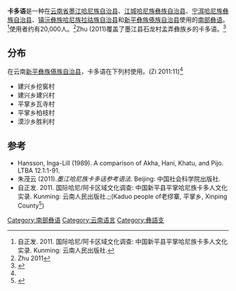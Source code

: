 {{Infobox language
|name=卡多语
|altname=Khatu
|states=[[中国|中国]]
|region=[[云南省|云南省]]
|ethnicity=[[哈尼族|哈尼族]]
|speakers=20,000
|date=2011
|ref=<ref name=pop/>
|familycolor=汉藏语系
|fam2=([[藏缅语族|藏缅语族]])
|fam3=[[缅彝语群|缅彝语群]]
|fam4=[[彝语支|彝语支]]
|fam5=[[彝语南部方言|彝语南部方言]]
|fam6=碧卡方言
|fam7=[[碧约语|碧约语]]
|iso3=ktp
|glotto=kadu1253
|glottorefname=Kaduo
}}

'''卡多语'''是一种在[[云南省|云南省]][[墨江哈尼族自治县|墨江哈尼族自治县]]、[[江城哈尼族彝族自治县|江城哈尼族彝族自治县]]、[[宁洱哈尼族彝族自治县|宁洱哈尼族彝族自治县]]、[[镇沅彝族哈尼族拉祜族自治县|镇沅彝族哈尼族拉祜族自治县]]和[[新平彝族傣族自治县|新平彝族傣族自治县]]使用的[[哈尼语|南部]][[彝语|彝语]]。<ref name="Zi2011">自正发. 2011. 国际哈尼/阿卡区域文化调查: 中国新平县平掌哈尼族卡多人文化实录. Kunming: 云南人民出版社.{{ISBN|978-7-222-08308-0}}</ref>使用者约有20,000人。<ref name=pop>Zhu 2011</ref>Zhu (2011)覆盖了墨江县石龙村孟弄彝族乡的卡多语。<ref>{{Cite web |url=http://www.ynszxc.gov.cn/villagePage/vIndex.aspx?departmentid=268245 |title=存档副本 |access-date=2021-03-17 |archive-date=2017-09-20 |archive-url=https://web.archive.org/web/20170920172253/http://www.ynszxc.gov.cn/villagePage/vIndex.aspx?departmentid=268245 |dead-url=no }}</ref>

==分布==
在云南[[新平彝族傣族自治县|新平彝族傣族自治县]]，卡多语在下列村使用。(Zi 2011:11)<ref name="Zi2011"/>
*建兴乡挖窖村
*建兴乡建兴村
*平掌乡瓦寺村
*平掌乡柏枝村
*漠沙乡胜利村

==参考==
*Hansson, Inga-Lill (1989). A comparison of Akha, Hani, Khatu, and Pijo. LTBA 12.1:1-91.
*朱茂云 (2011).''墨江哈尼族卡多话参考语法''. Beijing: 中国社会科学院出版社.
*自正发. 2011. 国际哈尼/阿卡区域文化调查: 中国新平县平掌哈尼族卡多人文化实录. Kunming: 云南人民出版社.;{{ISBN|978-7-222-08308-0}};(Kaduo people of老缪寨, 平掌乡, Xinping County<ref>{{Cite web |url=http://www.ynszxc.gov.cn/villagePage/vIndex.aspx?departmentid=251463 |title=存档副本 |access-date=2021-03-17 |archive-date=2017-09-20 |archive-url=https://web.archive.org/web/20170920190657/http://www.ynszxc.gov.cn/villagePage/vIndex.aspx?departmentid=251463 |dead-url=no }}</ref>)
{{Reflist}}

{{中国语言}}
{{汉藏语系}}
{{Lolo-Burmese languages}}

[[Category:南部彝语|Category:南部彝语]]
[[Category:云南语言|Category:云南语言]]
[[Category:彝語支|Category:彝語支]]

{{st-lang-stub}}